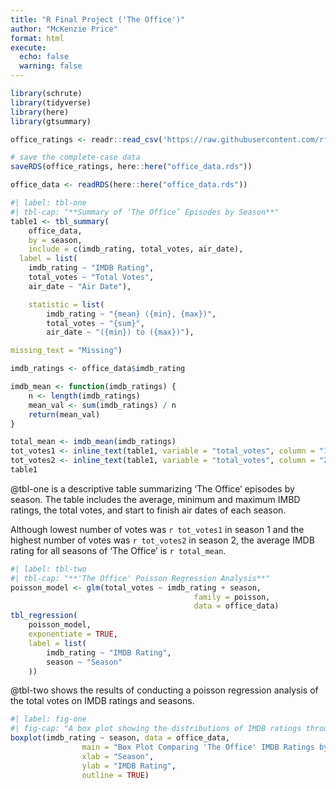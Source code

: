 ```yaml
---
title: "R Final Project ('The Office')"
author: "McKenzie Price"
format: html
execute: 
  echo: false
  warning: false
---
```

```r
library(schrute)
library(tidyverse)
library(here)
library(gtsummary)

office_ratings <- readr::read_csv('https://raw.githubusercontent.com/rfordatascience/tidytuesday/master/data/2020/2020-03-17/office_ratings.csv')

# save the complete-case data
saveRDS(office_ratings, here::here("office_data.rds"))

office_data <- readRDS(here::here("office_data.rds"))
```

```r
#| label: tbl-one
#| tbl-cap: "**Summary of ‘The Office’ Episodes by Season**"
table1 <- tbl_summary(
	office_data,
	by = season,
	include = c(imdb_rating, total_votes, air_date),
  label = list(
  	imdb_rating ~ "IMDB Rating",
  	total_votes ~ "Total Votes",
  	air_date ~ "Air Date"),

	statistic = list(
		imdb_rating ~ "{mean} ({min}, {max})",
		total_votes ~ "{sum}",
		air_date ~ "({min}) to ({max})"),

missing_text = "Missing")

imdb_ratings <- office_data$imdb_rating

imdb_mean <- function(imdb_ratings) {
	n <- length(imdb_ratings)
	mean_val <- sum(imdb_ratings) / n
	return(mean_val)
}

total_mean <- imdb_mean(imdb_ratings)
tot_votes1 <- inline_text(table1, variable = "total_votes", column = "1")
tot_votes2 <- inline_text(table1, variable = "total_votes", column = "2")
table1
```
@tbl-one is a descriptive table summarizing 'The Office' episodes by season. The table includes the average, minimum and maximum IMBD ratings, the total votes, and start to finish air dates of each season. 

Although lowest number of votes was `r tot_votes1` in season 1 and the highest number of votes was `r tot_votes2` in season 2, the average IMDB rating for all seasons of 'The Office' is `r total_mean`.  

```r
#| label: tbl-two
#| tbl-cap: "**'The Office' Poisson Regression Analysis**"
poisson_model <- glm(total_votes ~ imdb_rating + season,
										 family = poisson,
										 data = office_data)
tbl_regression(
	poisson_model,
	exponentiate = TRUE,
	label = list(
		imdb_rating ~ "IMDB Rating",
		season ~ "Season"
	)) 
```
@tbl-two shows the results of conducting a poisson regression analysis of the total votes on IMDB ratings and seasons. 
```r
#| label: fig-one
#| fig-cap: "A box plot showing the distributions of IMDB ratings throughout the 9 seasons of 'The Office'."
boxplot(imdb_rating ~ season, data = office_data,
				main = "Box Plot Comparing 'The Office' IMDB Ratings by Season",
				xlab = "Season",
				ylab = "IMDB Rating",
				outline = TRUE)
```


